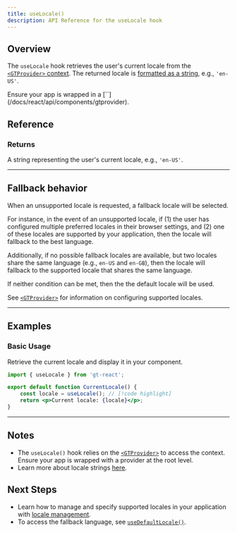 ```yaml
---
title: useLocale()
description: API Reference for the useLocale hook
---
```


## Overview

The `useLocale` hook retrieves the user's current locale from the [`<GTProvider>` context](/docs/react/api/components/gtprovider).
The returned locale is [formatted as a string](/docs/reference/locale-strings), e.g., `'en-US'`.

<Callout>
    Ensure your app is wrapped in a [`<GTProvider>`](/docs/react/api/components/gtprovider).
</Callout>

## Reference

### Returns

A string representing the user's current locale, e.g., `'en-US'`.

---

## Fallback behavior
When an unsupported locale is requested, a fallback locale will be selected.

For instance, in the event of an unsupported locale,
if (1) the user has configured multiple preferred locales in their browser settings,
and (2) one of these locales are supported by your application,
then the locale will fallback to the best language.

Additionally, if no possible fallback locales are available,
but two locales share the same language (e.g., `en-US` and `en-GB`),
then the locale will fallback to the supported locale that shares the same language.

If neither condition can be met, then the the default locale will be used.

See [`<GTProvider>`](/docs/react/api/config/gtprovider) for information on configuring supported locales.

---

## Examples

### Basic Usage

Retrieve the current locale and display it in your component.

```jsx title="CurrentLocale.jsx" copy
import { useLocale } from 'gt-react';

export default function CurrentLocale() {
    const locale = useLocale(); // [!code highlight]
    return <p>Current locale: {locale}</p>;
}
```

---


## Notes
 * The `useLocale()` hook relies on the [`<GTProvider>`](/docs/react/api/components/gtprovider) to access the context.
   Ensure your app is wrapped with a provider at the root level.
 * Learn more about locale strings [here](/docs/reference/locale-strings).

## Next Steps
 * Learn how to manage and specify supported locales in your application with [locale management](/docs/react/reference/local-management).
 * To access the fallback language, see [`useDefaultLocale()`](/docs/react/api/helpers/useDefaultLocale).